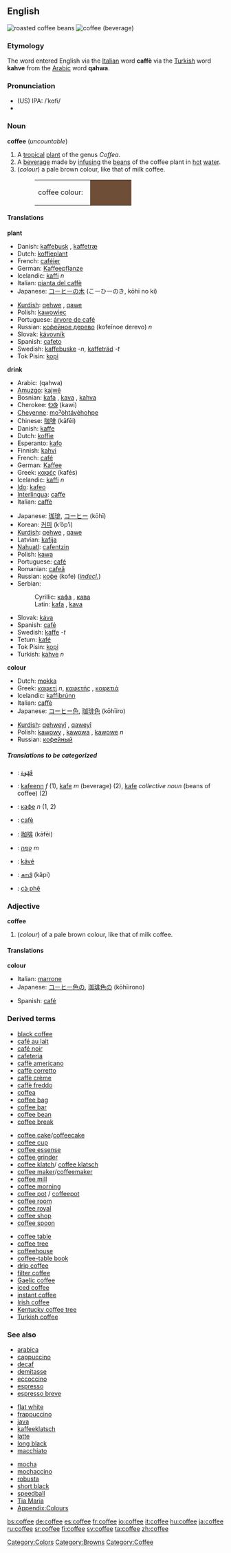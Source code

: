 {{wikipedia}}
==English==
[[Image:Roasted coffee beans.jpg|thumb|roasted coffee beans]]
[[Image:A small cup of coffee.JPG|thumb|coffee (beverage)]]
===Etymology===
The word entered English via the [[Italian]] word ''' caffè''' via the [[Turkish]] word '''kahve''' from the [[Arabic]] word '''qahwa'''.

===Pronunciation===
*(US) IPA: /ˈkɑfi/
*{{audio|en-us-coffee.ogg|Audio (US)}}

===Noun===
'''coffee''' (''uncountable'')
#A [[tropical]] [[plant]] of the genus ''Coffea''.
#A [[beverage]] made by [[infuse|infusing]] the [[bean]]s of the coffee plant in [[hot]] [[water]].
#(''colour'') a pale brown colour, like that of milk coffee.
#:<table><tr><td>coffee colour: &nbsp;</td><td bgcolor="#6F4E37" width="80">&nbsp; </td></tr></table>

====Translations====
'''plant'''
{{top}}
*Danish: [[kaffebusk]] {{c}}, [[kaffetræ]] {{n}}
*Dutch: [[koffieplant]] {{m}}
*French: [[caféier]] {{m}}
*German: [[Kaffeepflanze]] {{f}}
*Icelandic: [[kaffi]] ''n''
*Italian: [[pianta del caffè]] {{f}}
*Japanese: [[コーヒーの木]] (こーひーのき, kōhī no ki) 
{{mid}}
*[[Kurdish]]: [[qehwe]] {{f}}, [[qawe]] {{f}}
*Polish: [[kawowiec]] {{m}}
*Portuguese: [[árvore de café]] {{f}}
*Russian: [[кофейное дерево]] (kofeĭnoe derevo) ''n''
*Slovak: [[kávovník]] {{m}}
*Spanish: [[cafeto]] {{m}}
*Swedish: [[kaffebuske]] ''-n'', [[kaffeträd]] ''-t''
*Tok Pisin: [[kopi]]
{{bottom}}

'''drink'''
{{top}}
*Arabic: {{ARchar|[[قهوة]]}} (qahwa)
*[[Amuzgo]]: [[kajwê]]
*Bosnian: [[kafa#Bosnian|kafa]] {{f}}, [[kava#Bosnian|kava]] {{f}}, [[kahva#Bosnian|kahva]] {{f}}
*Cherokee: [[ᎧᏫ]] (kawi)
*[[Cheyenne]]: [[moˀȯhtávėhohpe]]
*Chinese: [[咖啡]] (kāfēi)
*Danish: [[kaffe]] {{c}}
*Dutch: [[koffie]] {{m}}
*Esperanto: [[kafo]]
*Finnish: [[kahvi]]
*French: [[café]] {{m}}
*German: [[Kaffee]] {{m}}
*Greek: [[καφές]] (kafés) {{m}}
*Icelandic: [[kaffi]] ''n''
*[[Ido]]: [[kafeo]]
*[[Interlingua]]: [[caffe]]
*Italian: [[caffè]] {{m}}
{{mid}}
*Japanese: [[珈琲]], [[コーヒー]] (kōhī) 
*Korean: [[커피]] (kʼŏpʼi)
*[[Kurdish]]: [[qehwe]] {{f}}, [[qawe]] {{f}}
*Latvian: [[kafija]] {{f}}
*[[Nahuatl]]: [[cafentzin]]
*Polish: [[kawa]] {{f}}
*Portuguese: [[café]] {{m}}
*Romanian: [[cafeă]] {{f}}
*Russian: [[кофе]] (kofe) {{m}} ([[indeclinable|''indecl.'']]) 
*Serbian:
*:Cyrillic: [[кафа#Serbian|кафа]] {{f}}, [[кава#Serbian|кава]] {{f}}
*:Latin: [[kafa#Serbian|kafa]] {{f}}, [[kava#Serbian|kava]] {{f}}
*Slovak: [[káva]] {{f}}
*Spanish: [[café]] {{m}}
*Swedish: [[kaffe]] ''-t''
*Tetum: [[kafé]]
*Tok Pisin: [[kopi]]
*Turkish: [[kahve]] ''n''
{{bottom}}

'''colour'''
{{top}}
*Dutch: [[mokka]]
*Greek: [[καφετί]] ''n'', [[καφετής]] {{m}}, [[καφετιά]] {{f}}
*Icelandic: [[kaffibrúnn]]
*Italian: [[caffè]]
*Japanese: [[コーヒー]][[色]], [[珈琲]][[色]] (kōhīiro) 
{{mid}}
*[[Kurdish]]: [[qehweyî]] {{m}}, [[qaweyî]] {{m}}
*Polish: [[kawowy]] {{m}}, [[kawowa]] {{f}}, [[kawowe]] ''n''
*Russian: [[кофейный]]
{{bottom}}

=====Translations to be categorized=====
{{checktrans}}
<!--Remove this section once all of the translations below have been moved into the tables above.-->

*{{ttbc|Arabic}}: [[قهوة|قَهْوَة]]
*{{ttbc|Breton}}: [[kafeenn]] ''f'' (1), [[kafe]] ''m'' (beverage) (2), [[kafe]] ''collective noun'' (beans of coffee) (2)
*{{ttbc|Bulgarian}}: [[кафе]] ''n'' (1, 2)
*{{ttbc|Catalan}}: [[cafè]]
*{{ttbc|Chinese}}: [[咖啡]] (kāfēi)
*{{ttbc|Hebrew}}: [[קפה|קָפֶה]] ''m''
*{{ttbc|Hungarian}}: [[kávé]]
*{{ttbc|Tamil}}: [[காபி]] (kâpi)
*{{ttbc|Vietnamese}}: [[cà phê]]

===Adjective===
'''coffee'''
#(''colour'') of a pale brown colour, like that of milk coffee.

====Translations====
'''colour'''
{{top}}
*Italian: [[marrone]]
*Japanese: [[コーヒー]][[色]]の, [[珈琲]][[色]]の (kōhīirono) 
{{mid}}
*Spanish: [[café]]
{{bottom}}

===Derived terms===
{{top3}}
*[[black coffee]]
*[[café au lait]]
*[[café noir]]
*[[cafeteria]]
*[[caffè americano]]
*[[caffè corretto]]
*[[caffè crème]]
*[[caffè freddo]]
*[[coffea]]
*[[coffee bag]]
*[[coffee bar]]
*[[coffee bean]]
*[[coffee break]]
{{mid3}}
*[[coffee cake]]/[[coffeecake]]
*[[coffee cup]]
*[[coffee essense]]
*[[coffee grinder]]
*[[coffee klatch]]/ [[coffee klatsch]]
*[[coffee maker]]/[[coffeemaker]]
*[[coffee mill]]
*[[coffee morning]]
*[[coffee pot]] / [[coffeepot]]
*[[coffee room]]
*[[coffee royal]]
*[[coffee shop]]
*[[coffee spoon]]
{{mid3}}
*[[coffee table]]
*[[coffee tree]]
*[[coffeehouse]]
*[[coffee-table book]]
*[[drip coffee]]
*[[filter coffee]]
*[[Gaelic coffee]]
*[[iced coffee]]
*[[instant coffee]]
*[[Irish coffee]]
*[[Kentucky coffee tree]]
*[[Turkish coffee]]
{{bottom}}
===See also===
{{top3}}
*[[arabica]]
*[[cappuccino]]
*[[decaf]]
*[[demitasse]]
*[[eccoccino]]
*[[espresso]]
*[[espresso breve]]
{{mid3}}
*[[flat white]]
*[[frappuccino]]
*[[java]]
*[[kaffeeklatsch]]
*[[latte]]
*[[long black]]
*[[macchiato]]
{{mid3}}
*[[mocha]]
*[[mochaccino]]
*[[robusta]]
*[[short black]]
*[[speedball]]
*[[Tia Maria]]
*[[Wiktionary_Appendix:Colours|Appendix:Colours]]
{{bottom}}

[[Category:Colors]]
[[Category:Browns]]
[[Category:Coffee]]

[[bs:coffee]]
[[de:coffee]]
[[es:coffee]]
[[fr:coffee]]
[[io:coffee]]
[[it:coffee]]
[[hu:coffee]]
[[ja:coffee]]
[[ru:coffee]]
[[sr:coffee]]
[[fi:coffee]]
[[sv:coffee]]
[[ta:coffee]]
[[zh:coffee]]